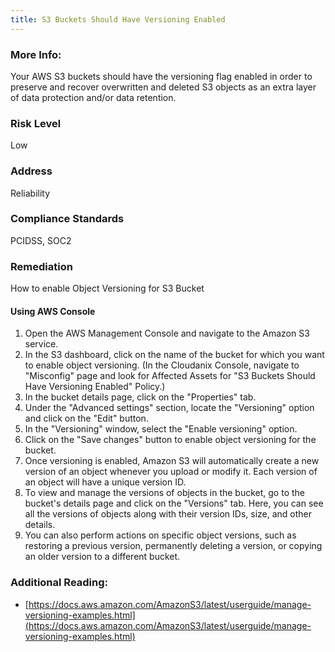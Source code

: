 ```yaml
---
title: S3 Buckets Should Have Versioning Enabled
---
```


### More Info:

Your AWS S3 buckets should have the versioning flag enabled in order to preserve and recover overwritten and deleted S3 objects as an extra layer of data protection and/or data retention.

### Risk Level

Low

### Address

Reliability

### Compliance Standards

PCIDSS, SOC2

### Remediation

How to enable Object Versioning for S3 Bucket

#### Using AWS Console

1. Open the AWS Management Console and navigate to the Amazon S3 service.
2. In the S3 dashboard, click on the name of the bucket for which you want to enable object versioning.
    (In the Cloudanix Console, navigate to "Misconfig" page and look for Affected Assets for "S3 Buckets Should Have Versioning Enabled" Policy.)
3. In the bucket details page, click on the "Properties" tab.
4. Under the "Advanced settings" section, locate the "Versioning" option and click on the "Edit" button.
5. In the "Versioning" window, select the "Enable versioning" option.
6. Click on the "Save changes" button to enable object versioning for the bucket.
7. Once versioning is enabled, Amazon S3 will automatically create a new version of an object whenever you upload or modify it. Each version of an object will have a unique version ID.
8. To view and manage the versions of objects in the bucket, go to the bucket's details page and click on the "Versions" tab. Here, you can see all the versions of objects along with their version IDs, size, and other details.
9. You can also perform actions on specific object versions, such as restoring a previous version, permanently deleting a version, or copying an older version to a different bucket.

### Additional Reading:

- [https://docs.aws.amazon.com/AmazonS3/latest/userguide/manage-versioning-examples.html](https://docs.aws.amazon.com/AmazonS3/latest/userguide/manage-versioning-examples.html)
